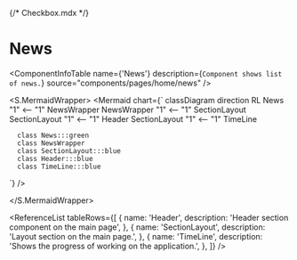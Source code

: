 {/* Checkbox.mdx */}



<Meta title="ApplicationModel/Components/Pages/Home/News/docs" />

# News

<ComponentInfoTable
  name={'News'}
  description={`Component shows list of news.`}
  source="components/pages/home/news"
/>
<PropertiesTable tableRows={[]} />

<S.MermaidWrapper>
<Mermaid
  chart={`
     classDiagram
     direction RL
      News "1" <-- "1" NewsWrapper
      NewsWrapper "1" <-- "1" SectionLayout
      SectionLayout "1" <-- "1" Header
      SectionLayout "1" <-- "1" TimeLine

      class News:::green
      class NewsWrapper
      class SectionLayout:::blue
      class Header:::blue
      class TimeLine:::blue

`}
/>

</S.MermaidWrapper>

<ReferenceList
  tableRows={[
    {
      name: 'Header',
      description: 'Header section component on the main page',
    },
    {
      name: 'SectionLayout',
      description: 'Layout section on the main page.',
    },
    {
      name: 'TimeLine',
      description: 'Shows the progress of working on the application.',
    },
  ]}
/>
